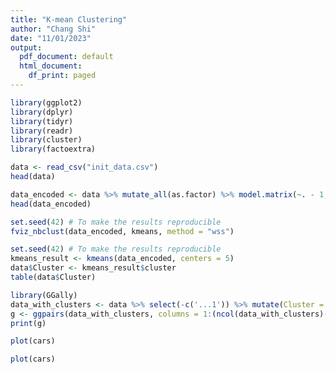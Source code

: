 ```yaml
---
title: "K-mean Clustering"
author: "Chang Shi"
date: "11/01/2023"
output:
  pdf_document: default
  html_document:
    df_print: paged
---
```




```r
library(ggplot2)
library(dplyr)
library(tidyr)
library(readr)
library(cluster)
library(factoextra)
```



```r
data <- read_csv("init_data.csv")
head(data)
```

```r
data_encoded <- data %>% mutate_all(as.factor) %>% model.matrix(~. - 1, .) %>% as.data.frame()
head(data_encoded)
```

```r
set.seed(42) # To make the results reproducible
fviz_nbclust(data_encoded, kmeans, method = "wss")

```

```r
set.seed(42) # To make the results reproducible
kmeans_result <- kmeans(data_encoded, centers = 5)
data$Cluster <- kmeans_result$cluster
table(data$Cluster)

```

```r
library(GGally)
data_with_clusters <- data %>% select(-c('...1')) %>% mutate(Cluster = as.factor(Cluster))
g <- ggpairs(data_with_clusters, columns = 1:(ncol(data_with_clusters)-1), mapping = aes(color = Cluster))
print(g)

```

```r
plot(cars)
```

```r
plot(cars)
```